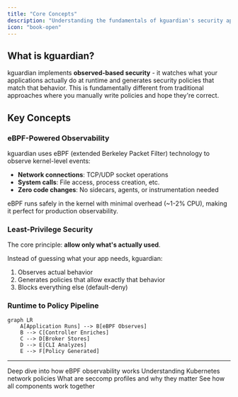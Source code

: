 ```yaml
---
title: "Core Concepts"
description: "Understanding the fundamentals of kguardian's security approach"
icon: "book-open"
---
```


## What is kguardian?

kguardian implements **observed-based security** - it watches what your applications actually do at runtime and generates security policies that match that behavior. This is fundamentally different from traditional approaches where you manually write policies and hope they're correct.

## Key Concepts

### eBPF-Powered Observability

kguardian uses eBPF (extended Berkeley Packet Filter) technology to observe kernel-level events:

- **Network connections**: TCP/UDP socket operations
- **System calls**: File access, process creation, etc.
- **Zero code changes**: No sidecars, agents, or instrumentation needed

<Info>
eBPF runs safely in the kernel with minimal overhead (~1-2% CPU), making it perfect for production observability.
</Info>

### Least-Privilege Security

The core principle: **allow only what's actually used**.

Instead of guessing what your app needs, kguardian:
1. Observes actual behavior
2. Generates policies that allow exactly that behavior
3. Blocks everything else (default-deny)

### Runtime to Policy Pipeline

```mermaid
graph LR
    A[Application Runs] --> B[eBPF Observes]
    B --> C[Controller Enriches]
    C --> D[Broker Stores]
    D --> E[CLI Analyzes]
    E --> F[Policy Generated]
```

---

<CardGroup cols={2}>
  <Card title="eBPF Monitoring" icon="radar" href="/concepts/ebpf-monitoring">
    Deep dive into how eBPF observability works
  </Card>
  <Card title="Network Policies" icon="network-wired" href="/concepts/network-policies">
    Understanding Kubernetes network policies
  </Card>
  <Card title="Seccomp Profiles" icon="shield-check" href="/concepts/seccomp-profiles">
    What are seccomp profiles and why they matter
  </Card>
  <Card title="Architecture" icon="sitemap" href="/architecture">
    See how all components work together
  </Card>
</CardGroup>
